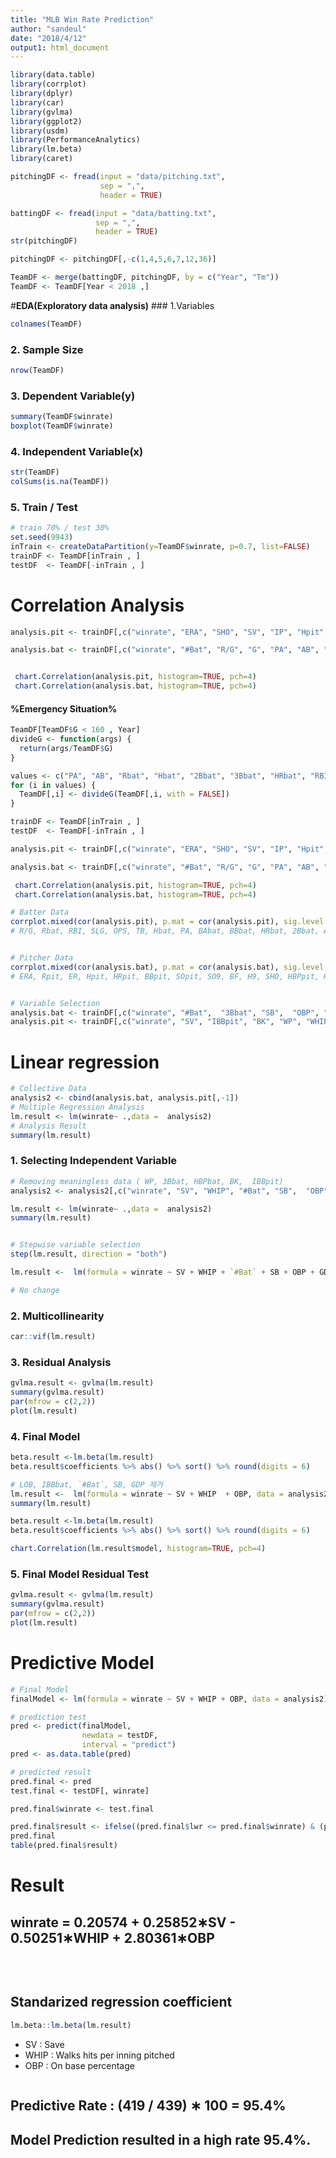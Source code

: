 ```yaml
---
title: "MLB Win Rate Prediction"
author: "sandeul"
date: "2018/4/12"
output1: html_document
---
```



```r
library(data.table)
library(corrplot)
library(dplyr)
library(car)
library(gvlma)
library(ggplot2)
library(usdm)
library(PerformanceAnalytics)
library(lm.beta)
library(caret)

pitchingDF <- fread(input = "data/pitching.txt",
                    sep = ",",
                    header = TRUE)

battingDF <- fread(input = "data/batting.txt",
                   sep = ",",
                   header = TRUE)
str(pitchingDF)

pitchingDF <- pitchingDF[,-c(1,4,5,6,7,12,36)]

TeamDF <- merge(battingDF, pitchingDF, by = c("Year", "Tm"))
TeamDF <- TeamDF[Year < 2018 ,]

```


#**EDA(Exploratory data analysis)**
### 1.Variables
```r
colnames(TeamDF)
```

### 2. Sample Size
```r
nrow(TeamDF)
```

### 3. Dependent Variable(y)
```r
summary(TeamDF$winrate)
boxplot(TeamDF$winrate)
```


### 4. Independent Variable(x)
```r
str(TeamDF)
colSums(is.na(TeamDF))
```


### 5. Train / Test
```r
# train 70% / test 30%
set.seed(9943)
inTrain <- createDataPartition(y=TeamDF$winrate, p=0.7, list=FALSE)
trainDF <- TeamDF[inTrain , ]
testDF  <- TeamDF[-inTrain , ]
```


# Correlation Analysis
```r
analysis.pit <- trainDF[,c("winrate", "ERA", "SHO", "SV", "IP", "Hpit", "Rpit", "ER", "HRpit", "BBpit", "IBBpit", "SOpit", "HBPpit", "BK", "WP", "BF", "WHIP", "H9", "HR9", "BB9", "SO9", "SO/W")]

analysis.bat <- trainDF[,c("winrate", "#Bat", "R/G", "G", "PA", "AB", "Rbat", "Hbat", "2Bbat", "3Bbat", "HRbat", "RBI", "SB", "CS", "BBbat", "SObat", "BAbat", "OBP", "SLG", "OPS", "TB", "GDP", "HBPbat", "SH", "SF", "IBBbat", "LOB")]


 chart.Correlation(analysis.pit, histogram=TRUE, pch=4)
 chart.Correlation(analysis.bat, histogram=TRUE, pch=4)

```


#### %Emergency Situation%
```r
TeamDF[TeamDF$G < 160 , Year]
divideG <- function(args) {
  return(args/TeamDF$G)
}

values <- c("PA", "AB", "Rbat", "Hbat", "2Bbat", "3Bbat", "HRbat", "RBI", "SB", "CS", "BBbat", "SObat", "HBPbat", "TB", "SH", "SF", "IBBpit", "CG", "SHO", "SV", "IP", "Hpit", "Rpit", "ER", "HRpit", "BBpit", "IBBpit", "SOpit", "HBPpit", "BK", "WP", "BF", "GDP")
for (i in values) {
  TeamDF[,i] <- divideG(TeamDF[,i, with = FALSE])
}

```


```r
trainDF <- TeamDF[inTrain , ]
testDF  <- TeamDF[-inTrain , ]
```


```r
analysis.pit <- trainDF[,c("winrate", "ERA", "SHO", "SV", "IP", "Hpit", "Rpit", "ER", "HRpit", "BBpit", "IBBpit", "SOpit", "HBPpit", "BK", "WP", "BF", "WHIP", "H9", "HR9", "BB9", "SO9", "SO/W")]

analysis.bat <- trainDF[,c("winrate", "#Bat", "R/G", "G", "PA", "AB", "Rbat", "Hbat", "2Bbat", "3Bbat", "HRbat", "RBI", "SB", "CS", "BBbat", "SObat", "BAbat", "OBP", "SLG", "OPS", "TB", "GDP", "HBPbat", "SH", "SF", "IBBbat", "LOB")]

 chart.Correlation(analysis.pit, histogram=TRUE, pch=4)
 chart.Correlation(analysis.bat, histogram=TRUE, pch=4)

```


```r
# Batter Data
corrplot.mixed(cor(analysis.pit), p.mat = cor(analysis.pit), sig.level = 0.5, tl.pos = "lt", tl.col = "black")
# R/G, Rbat, RBI, SLG, OPS, TB, Hbat, PA, BAbat, BBbat, HRbat, 2Bbat, AB, SF, CS, SObat, SH > 0.5


# Pitcher Data
corrplot.mixed(cor(analysis.bat), p.mat = cor(analysis.bat), sig.level = 0.5, tl.pos = "lt", tl.col = "black")
# ERA, Rpit, ER, Hpit, HRpit, BBpit, SOpit, SO9, BF, H9, SHO, HBPpit, HR9, BB9, SO/W, IP >0.5


# Variable Selection
analysis.bat <- trainDF[,c("winrate", "#Bat",  "3Bbat", "SB",  "OBP", "GDP", "HBPbat", "IBBbat", "LOB")]
analysis.pit <- trainDF[,c("winrate", "SV", "IBBpit", "BK", "WP", "WHIP")]

```

# **Linear regression**

```r
# Collective Data
analysis2 <- cbind(analysis.bat, analysis.pit[,-1])
# Multiple Regression Analysis
lm.result <- lm(winrate~ .,data =  analysis2)
# Analysis Result
summary(lm.result)

```

### 1. Selecting Independent Variable
```r

# Removing meaningless data ( WP, 3Bbat, HBPbat, BK,  IBBpit)
analysis2 <- analysis2[,c("winrate", "SV", "WHIP", "#Bat", "SB",  "OBP", "GDP", "IBBbat", "LOB")]

lm.result <- lm(winrate~ .,data =  analysis2)
summary(lm.result)


# Stepwise variable selection
step(lm.result, direction = "both")

lm.result <-  lm(formula = winrate ~ SV + WHIP + `#Bat` + SB + OBP + GDP + IBBbat + LOB, data = analysis2)

# No change

```

### 2. Multicollinearity

```r
car::vif(lm.result)
```

### 3. Residual Analysis
```r
gvlma.result <- gvlma(lm.result)
summary(gvlma.result)
par(mfrow = c(2,2))
plot(lm.result)
```

### 4. Final Model
```r
beta.result <-lm.beta(lm.result)
beta.result$coefficients %>% abs() %>% sort() %>% round(digits = 6)

# LOB, IBBbat, `#Bat`, SB, GDP 제거
lm.result <-  lm(formula = winrate ~ SV + WHIP  + OBP, data = analysis2)
summary(lm.result)

beta.result <-lm.beta(lm.result)
beta.result$coefficients %>% abs() %>% sort() %>% round(digits = 6)

chart.Correlation(lm.result$model, histogram=TRUE, pch=4)

```

### 5. Final Model Residual Test
```r
gvlma.result <- gvlma(lm.result)
summary(gvlma.result)
par(mfrow = c(2,2))
plot(lm.result)
```

# **Predictive Model**

```r
# Final Model
finalModel <- lm(formula = winrate ~ SV + WHIP + OBP, data = analysis2)

# prediction test
pred <- predict(finalModel, 
                newdata = testDF,
                interval = "predict")
pred <- as.data.table(pred)

# predicted result
pred.final <- pred
test.final <- testDF[, winrate]

pred.final$winrate <- test.final

pred.final$result <- ifelse((pred.final$lwr <= pred.final$winrate) & (pred.final$winrate <= pred.final$upr), 1, 0 )
pred.final
table(pred.final$result)
```

# **Result** 

## winrate =  0.20574 + 0.25852&lowast;SV - 0.50251&lowast;WHIP + 2.80361&lowast;OBP
</br>
```r
```
## Standarized regression coefficient
```r
lm.beta::lm.beta(lm.result)
```


* SV   : Save  
* WHIP : Walks hits per inning pitched  
* OBP  : On base percentage
```r
```
## Predictive Rate : (419 / 439) &lowast; 100 = 95.4%   
## Model Prediction resulted in a high rate 95.4%.  
</br></br>